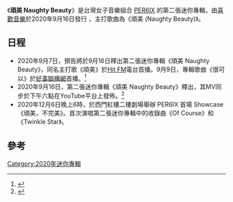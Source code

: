 {{Infobox album
| Name         = WE'RE PER6IX
| Type         = [[迷你專輯|迷你專輯]]
| Artist       = [[PER6IX|PER6IX]]
| Cover        = 
| Caption      =
| Alt          =
| Released     = 2020年9月16日
| Recorded     = 
| Genre        = [[華語流行音樂|Mandopop]]、[[舞蹈流行音乐|舞蹈流行]]
| Length       = 
| Label        = [[喜歡音樂|喜歡音樂]] 
| Producer     = 
| Last album   = 《[[WE'RE_PER6IX|WE'RE PER6IX]]》<br/>(2020)
| This album   = 《'''頑美 Naughty Beauty'''》<br/>(2020)
| Next album   = -
| Misc         = 
}}

《'''頑美 Naughty Beauty'''》是台灣女子音樂組合 [[PER6IX|PER6IX]] 的第二張迷你專輯，由[[喜歡音樂|喜歡音樂]]於2020年9月16日發行 ，主打歌曲為《頑美 (Naughty Beauty)》。

== 日程 ==
*2020年9月7日，預告將於9月16日釋出第二張迷你專輯《頑美 Naughty Beauty》，同名主打歌《頑美》於[[Hit_FM聯播網|Hit FM]]電台首播。9月9日，專輯歌曲《很可以》於[[好事聯播網|好事聯播網]]首播。<ref>{{Cite web|title=辣腿畢露！PER6IX變髮神正|url=https://stars.udn.com/star/story/10092/4842371|work=udn 噓！星聞|author=林士傑|date=2020-09-07|publisher=|language=zh-tw|access-date=2021-02-05|archive-date=2021-01-27|archive-url=https://web.archive.org/web/20210127191425/https://stars.udn.com/star/story/10092/4842371|dead-url=no}}</ref>
*2020年9月16日，第二張迷你專輯《頑美 Naughty Beauty》釋出，其MV同步於下午六點在YouTube平台上發佈。<ref>{{Cite web|title=台女團PER6IX攜新作回歸 《頑美》MV上線|url=https://www.epochtimes.com/b5/20/9/17/n12410447.htm|work=大紀元|author=林士傑|date=2020-09-17|publisher=|language=zh-tw|access-date=2021-02-05|archive-date=2021-01-28|archive-url=https://web.archive.org/web/20210128013455/https://www.epochtimes.com/b5/20/9/17/n12410447.htm|dead-url=no}}</ref>
*2020年12月6日晚上6時，於西門紅樓二樓劇場舉辦 PER6IX 首場 Showcase《頑美，不完美》。首次演唱第二張迷你專輯中的收錄曲《Of Course》和《Twinkle Star》。

== 參考 ==
{{reflist|2}}

[[Category:2020年迷你專輯|Category:2020年迷你專輯]]